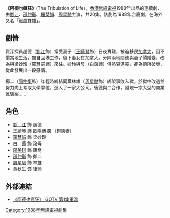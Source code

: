 {{無綫劇集 
| 中文劇名=阿德也瘋狂
| 英文劇名=The Tribulation of Life
| 圖像 =
| 製作年份=1988年
| 海外推出日期=
| 翡翠台首播日期=1988年10月31日－11月25日
| 翡翠台首播時間=
| 監製= [[李添勝|李添勝]]
| 編導=[[陳鈺萍|陳鈺萍]]
| 編審= [[梁詠梅|梁詠梅]]
| 編劇=[[田迪桁|田迪桁]]
| 製作統籌=[[羅麗兒|羅麗兒]]、[[盧冰心|盧冰心]]
| 集數=
| 劇種=時裝
| 主演=[[劉江_(香港)|劉　江]]、[[邵仲衡|邵仲衡]]、[[邵美琪|邵美琪]]、<br>[[羅慧娟|羅慧娟]]、[[王綺琴|王綺琴]]、[[周星馳|周星馳]]、<br>[[侯蔚雲|侯蔚雲]]
| 主題曲=又見朝陽
| 主唱=[[林憶蓮|林憶蓮]]
| 作曲=[[杏里|杏里]]
| 填詞=[[潘源良|潘源良]]
| 插曲=
| 作曲2=
| 填詞2=
| 主唱2=
| 網頁=
}}
'''《阿德也瘋狂》'''(The Tribulation of Life)，[[香港無綫電視|香港無綫電視]]1988年出品的連續劇，由[[劉江_(香港)|劉江]]、[[邵仲衡|邵仲衡]]、[[羅慧娟|羅慧娟]]、[[周星馳|周星馳]]主演，共20集。該劇為1988年台慶劇，在海外又名「鐵血雙雄」。

==劇情==
資深探員趙德（[[劉江_(香港)|劉江]]飾）常受妻子（[[王綺琴|王綺琴]]飾）日夜責難，被迫移民[[加拿大|加拿大]]，因不慣當地生活，獨自回港工作，留下妻女在加拿大。分隔兩地間德與妻子鬧婚變，改為與梁妙玲（[[羅慧娟|羅慧娟]]飾）來往。妙玲與母（[[白茵|白茵]]飾）俱熱衷選美，卻為德所破壞，從此發展出一段感情。

鄭二（[[邵仲衡|邵仲衡]]飾）年輕時糾結同黨林雄（[[周星馳|周星馳]]飾）綁架事敗入獄，於獄中改過並努力向上考取大學學位，進入了一家大公司。後德與二合作，發現一宗大型的商業訛騙案......

==角色==
*[[劉江_(香港)|劉　江]] 飾 趙德 
*[[王綺琴|王綺琴]] 飾 歐陽惠嫻 （趙德妻）
*[[羅慧娟|羅慧娟]] 飾 梁妙玲 
*[[白茵|白　茵]] 飾 玲母 
*[[邵美琪|邵美琪]] 飾 康喬 
*[[邵仲衡|邵仲衡]] 飾 鄭二
*[[周星馳|周星馳]] 飾 林雄
*[[黃秋生|黄秋生]] 饰 律师

== 外部連結 ==
*[https://web.archive.org/web/20140222163546/http://gotv.tvb.com/programme/103319/155321/ 《阿德也瘋狂》 GOTV 第1集重溫]
{{周星馳}}
[[Category:1988年無綫電視劇集|Category:1988年無綫電視劇集]]